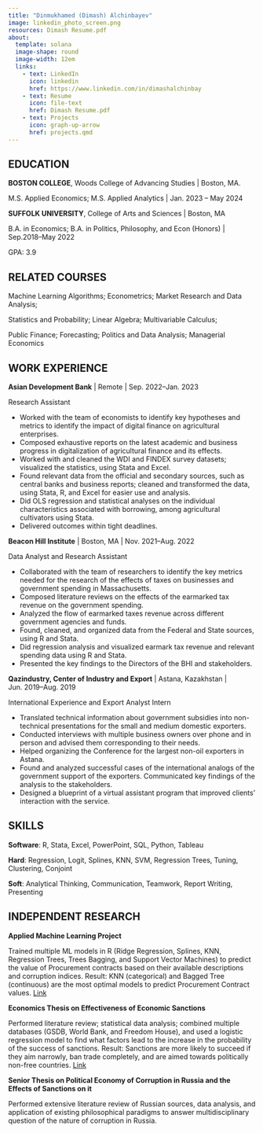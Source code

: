 ```yaml
---
title: "Dinmukhamed (Dimash) Alchinbayev"
image: linkedin_photo_screen.png
resources: Dimash Resume.pdf
about: 
  template: solana
  image-shape: round
  image-width: 12em
  links: 
    - text: LinkedIn
      icon: linkedin
      href: https://www.linkedin.com/in/dimashalchinbay
    - text: Resume
      icon: file-text
      href: Dimash Resume.pdf
    - text: Projects
      icon: graph-up-arrow
      href: projects.qmd
---
```




## EDUCATION

**BOSTON COLLEGE**, Woods College of Advancing Studies \| Boston, MA.

M.S. Applied Economics; M.S. Applied Analytics \| Jan. 2023 -- May 2024

**SUFFOLK UNIVERSITY**, College of Arts and Sciences \| Boston, MA

B.A. in Economics; B.A. in Politics, Philosophy, and Econ (Honors) \| Sep.2018--May 2022

GPA: 3.9

## RELATED COURSES

Machine Learning Algorithms; Econometrics; Market Research and Data Analysis;

Statistics and Probability; Linear Algebra; Multivariable Calculus;

Public Finance; Forecasting; Politics and Data Analysis; Managerial Economics

## WORK EXPERIENCE

**Asian Development Bank** \| Remote \| Sep. 2022--Jan. 2023

Research Assistant

- Worked with the team of economists to identify key hypotheses and metrics to identify the impact of digital finance on agricultural enterprises.
- Composed exhaustive reports on the latest academic and business progress in digitalization of agricultural finance and its effects.
- Worked with and cleaned the WDI and FINDEX survey datasets; visualized the statistics, using Stata and Excel.
- Found relevant data from the official and secondary sources, such as central banks and business reports; cleaned and transformed the data, using Stata, R, and Excel for easier use and analysis.
- Did OLS regression and statistical analyses on the individual characteristics associated with borrowing, among agricultural cultivators using Stata.
- Delivered outcomes within tight deadlines.

**Beacon Hill Institute** \| Boston, MA \| Nov. 2021--Aug. 2022

Data Analyst and Research Assistant

-  Collaborated with the team of researchers to identify the key metrics needed for the research of the effects of taxes on businesses and government spending in Massachusetts.
-  Composed literature reviews on the effects of the earmarked tax revenue on the government spending.
-  Analyzed the flow of earmarked taxes revenue across different government agencies and funds.
-  Found, cleaned, and organized data from the Federal and State sources, using R and Stata.
-  Did regression analysis and visualized earmark tax revenue and relevant spending data using R and
Stata.
-  Presented the key findings to the Directors of the BHI and stakeholders.

**Qazindustry, Center of Industry and Export** \| Astana, Kazakhstan \| Jun. 2019--Aug. 2019

International Experience and Export Analyst Intern

-  Translated technical information about government subsidies into non-technical presentations for the small and medium domestic exporters.
-  Conducted interviews with multiple business owners over phone and in person and advised them corresponding to their needs.
-  Helped organizing the Conference for the largest non-oil exporters in Astana.
-  Found and analyzed successful cases of the international analogs of the government support of the exporters. Communicated key findings of the analysis to the stakeholders.
-  Designed a blueprint of a virtual assistant program that improved clients' interaction with the service.

## SKILLS

**Software**: R, Stata, Excel, PowerPoint, SQL, Python, Tableau

**Hard**: Regression, Logit, Splines, KNN, SVM, Regression Trees, Tuning, Clustering, Conjoint

**Soft**: Analytical Thinking, Communication, Teamwork, Report Writing, Presenting

## INDEPENDENT RESEARCH

**Applied Machine Learning Project**

Trained multiple ML models in R (Ridge Regression, Splines, KNN, Regression Trees, Trees Bagging, and Support Vector Machines) to predict the value of Procurement contracts based on their available descriptions and corruption indices. Result: KNN (categorical) and Bagged Tree (continuous) are the most optimal models to predict Procurement Contract values. [Link](ml_procurement.qmd)

**Economics Thesis on Effectiveness of Economic Sanctions**

Performed literature review; statistical data analysis; combined multiple databases (GSDB, World Bank, and Freedom House), and used a logistic regression model to find what factors lead to the increase in the probability of the success of sanctions. Result: Sanctions are more likely to succeed if they aim narrowly, ban trade completely, and are aimed towards politically non-free countries. [Link](Econ Thesis Alchinbayev 2.pdf)

**Senior Thesis on Political Economy of Corruption in Russia and the Effects of Sanctions on it**

Performed extensive literature review of Russian sources, data analysis, and application of existing philosophical paradigms to answer multidisciplinary question of the nature of corruption in Russia.
